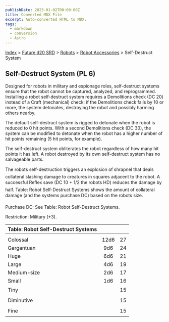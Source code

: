 ```yaml
---
publishDate: 2023-01-02T00:00:00Z
title: Converted MDX File
excerpt: Auto-converted HTML to MDX.
tags:
  - markdown
  - conversion
  - Astro
---
```






[Index](-index) > [Future d20 SRD](future-d20-srd-index) > [Robots](future-d20-srd-robots-index) > [Robot Accessories](future-d20-srd-robots-robot-accessories-index) > Self-Destruct System




## Self-Destruct System (PL 6)


Designed for robots in military and espionage roles, self-destruct systems ensure that the robot cannot be captured, analyzed, and reprogrammed. Installing a robot self-destruct system requires a Demolitions check (DC 20) instead of a Craft (mechanical) check; if the Demolitions check fails by 10 or more, the system detonates, destroying the robot and possibly harming others nearby.


The default self-destruct system is rigged to detonate when the robot is reduced to 0 hit points. With a second Demolitions check (DC 30), the system can be modified to detonate when the robot has a higher number of hit points remaining (5 hit points, for example).


The self-destruct system obliterates the robot regardless of how many hit points it has left. A robot destroyed by its own self-destruct system has no salvageable parts.


The robots self-destruction triggers an explosion of shrapnel that deals collateral slashing damage to creatures in squares adjacent to the robot. A successful Reflex save (DC 10 + 1/2 the robots HD) reduces the damage by half. Table: Robot Self-Destruct Systems shows the amount of collateral damage (and the systems purchase DC) based on the robots size.


Purchase DC: See Table: Robot Self-Destruct Systems.


Restriction: Military (+3).


| Table: Robot Self-Destruct Systems |  |  |
| :------------------------------------ | :--: | --: |
|  |  |  |
| Colossal | 12d6 | 27 |
| Gargantuan | 9d6 | 24 |
| Huge | 6d6 | 21 |
| Large | 4d6 | 19 |
| Medium-size | 2d6 | 17 |
| Small | 1d6 | 16 |
| Tiny |  | 15 |
| Diminutive |  | 15 |
| Fine |  | 15 |




